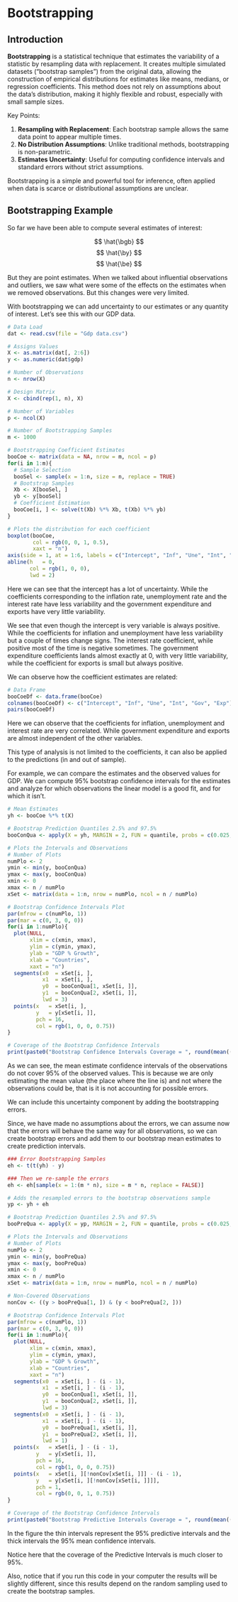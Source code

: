 # Bootstrapping

## Introduction

**Bootstrapping** is a statistical technique that estimates the variability of a
statistic by resampling data with replacement. It creates multiple simulated 
datasets ("bootstrap samples") from the original data, allowing the construction
of empirical distributions for estimates like means, medians, or regression 
coefficients. This method does not rely on assumptions about the data's
distribution, making it highly flexible and robust, especially with small 
sample sizes.

Key Points:

1. **Resampling with Replacement**: Each bootstrap sample allows the same data point to appear multiple times.
2. **No Distribution Assumptions**: Unlike traditional methods, bootstrapping is non-parametric.
3. **Estimates Uncertainty**: Useful for computing confidence intervals and standard errors without strict assumptions.

Bootstrapping is a simple and powerful tool for inference, often applied when 
data is scarce or distributional assumptions are unclear.

## Bootstrapping Example

So far we have been able to compute several estimates of interest:

$$ \hat{\bgb} $$
$$ \hat{\by} $$
$$ \hat{\be} $$

But they are point estimates. When we talked about influential observations and
outliers, we saw what were some of the effects on the estimates when we removed 
observations. But this changes were very limited.

With bootstrapping we can add uncertainty to our estimates or any quantity of 
interest. Let's see this with our GDP data.

```r
# Data Load
dat <- read.csv(file = "Gdp data.csv")

# Assigns Values
X <- as.matrix(dat[, 2:6])
y <- as.numeric(dat$gdp)

# Number of Observations
n <- nrow(X)

# Design Matrix
X <- cbind(rep(1, n), X)

# Number of Variables
p <- ncol(X)

# Number of Bootstrapping Samples
m <- 1000

# Bootstrapping Coefficient Estimates
booCoe <- matrix(data = NA, nrow = m, ncol = p)
for(i in 1:m){
  # Sample Selection
  booSel <- sample(x = 1:n, size = n, replace = TRUE)
  # Bootstrap Samples
  Xb <- X[booSel, ]
  yb <- y[booSel]
  # Coefficient Estimation
  booCoe[i, ] <- solve(t(Xb) %*% Xb, t(Xb) %*% yb)
}

# Plots the distribution for each coefficient
boxplot(booCoe,
        col = rgb(0, 0, 1, 0.5),
        xaxt = "n")
axis(side = 1, at = 1:6, labels = c("Intercept", "Inf", "Une", "Int", "Gov", "Exp"))
abline(h   = 0,
       col = rgb(1, 0, 0),
       lwd = 2)
```


Here we can see that the intercept has a lot of uncertainty. While the coefficients
corresponding to the inflation rate, unemployment rate and the interest rate have
less variability and the government expenditure and exports have very little variability.

We see that even though the intercept is very variable is always positive. While 
the coefficients for inflation and unemployment have less variability but a couple
of times change signs. The interest rate coefficient, while positive most of the 
time is negative sometimes. The government expenditure coefficients lands almost
exactly at 0, with very little variability, while the coefficient for exports
is small but always positive.

We can observe how the coefficient estimates are related:

```r
# Data Frame
booCoeDf <- data.frame(booCoe)
colnames(booCoeDf) <- c("Intercept", "Inf", "Une", "Int", "Gov", "Exp")
pairs(booCoeDf)
```

Here we can observe that the coefficients for inflation, unemployment and interest
rate are very correlated. While government expenditure and exports are almost
independent of the other variables.

This type of analysis is not limited to the coefficients, it can also be applied
to the predictions (in and out of sample).

For example, we can compare the estimates and the observed values
for GDP. We can compute 95\% bootstrap confidence intervals for the estimates
and analyze for which observations the linear model is a good fit, and for which it
isn't.

```r
# Mean Estimates
yh <- booCoe %*% t(X)

# Bootstrap Prediction Quantiles 2.5% and 97.5%
booConQua <- apply(X = yh, MARGIN = 2, FUN = quantile, probs = c(0.025, 0.975))

# Plots the Intervals and Observations
# Number of Plots
numPlo <- 2
ymin <- min(y, booConQua)
ymax <- max(y, booConQua)
xmin <- 0
xmax <- n / numPlo
xSet <- matrix(data = 1:n, nrow = numPlo, ncol = n / numPlo)

# Bootstrap Confidence Intervals Plot
par(mfrow = c(numPlo, 1))
par(mar = c(0, 3, 0, 0))
for(i in 1:numPlo){
  plot(NULL,
       xlim = c(xmin, xmax),
       ylim = c(ymin, ymax),
       ylab = "GDP % Growth",
       xlab = "Countries",
       xaxt = "n")
  segments(x0  = xSet[i, ],
           x1  = xSet[i, ],
           y0  = booConQua[1, xSet[i, ]],
           y1  = booConQua[2, xSet[i, ]],
           lwd = 3)
  points(x   = xSet[i, ],
         y   = y[xSet[i, ]],
         pch = 16,
         col = rgb(1, 0, 0, 0.75))
}

# Coverage of the Bootstrap Confidence Intervals
print(paste0("Bootstrap Confidence Intervals Coverage = ", round(mean((y > booConQua[1, ]) & (y < booConQua[2, ])) * 100, 2) ))
```
As we can see, the mean estimate confidence intervals of the observations do not
cover 95\% of the observed values. This is because we are only estimating the mean
value (the place where the line is) and not where the observations could be, that
is it is not accounting for possible errors.

We can include this uncertainty component by adding the bootstrapping errors.

Since, we have made no assumptions about the errors, we can assume now that the
errors will behave the same way for all observations, so we can create bootstrap
errors and add them to our bootstrap mean estimates to create prediction intervals.

```r
### Error Bootstrapping Samples
eh <- t(t(yh) - y)

### Then we re-sample the errors
eh <- eh[sample(x = 1:(m * n), size = m * n, replace = FALSE)]

# Adds the resampled errors to the bootstrap observations sample
yp <- yh + eh

# Bootstrap Prediction Quantiles 2.5% and 97.5%
booPreQua <- apply(X = yp, MARGIN = 2, FUN = quantile, probs = c(0.025, 0.975))

# Plots the Intervals and Observations
# Number of Plots
numPlo <- 2
ymin <- min(y, booPreQua)
ymax <- max(y, booPreQua)
xmin <- 0
xmax <- n / numPlo
xSet <- matrix(data = 1:n, nrow = numPlo, ncol = n / numPlo)

# Non-Covered Observations
nonCov <- ((y > booPreQua[1, ]) & (y < booPreQua[2, ]))

# Bootstrap Confidence Intervals Plot
par(mfrow = c(numPlo, 1))
par(mar = c(0, 3, 0, 0))
for(i in 1:numPlo){
  plot(NULL,
       xlim = c(xmin, xmax),
       ylim = c(ymin, ymax),
       ylab = "GDP % Growth",
       xlab = "Countries",
       xaxt = "n")
  segments(x0  = xSet[i, ] - (i - 1),
           x1  = xSet[i, ] - (i - 1),
           y0  = booConQua[1, xSet[i, ]],
           y1  = booConQua[2, xSet[i, ]],
           lwd = 3)
  segments(x0  = xSet[i, ] - (i - 1),
           x1  = xSet[i, ] - (i - 1),
           y0  = booPreQua[1, xSet[i, ]],
           y1  = booPreQua[2, xSet[i, ]],
           lwd = 1)
  points(x   = xSet[i, ] - (i - 1),
         y   = y[xSet[i, ]],
         pch = 16,
         col = rgb(1, 0, 0, 0.75))
  points(x   = xSet[i, ][!nonCov[xSet[i, ]]] - (i - 1),
         y   = y[xSet[i, ][!nonCov[xSet[i, ]]]],
         pch = 1,
         col = rgb(0, 0, 1, 0.75))
}

# Coverage of the Bootstrap Confidence Intervals
print(paste0("Bootstrap Predictive Intervals Coverage = ", round(mean((y > booPreQua[1, ]) & (y < booPreQua[2, ])) * 100, 2) ))
```

In the figure the thin intervals represent the 95\% predictive intervals and the
thick intervals the 95\% mean confidence intervals.

Notice here that the coverage of the Predictive Intervals is much closer to 95\%.

Also, notice that if you run this code in your computer the results will be slightly
different, since this results depend on the random sampling used to create the
bootstrap samples.



